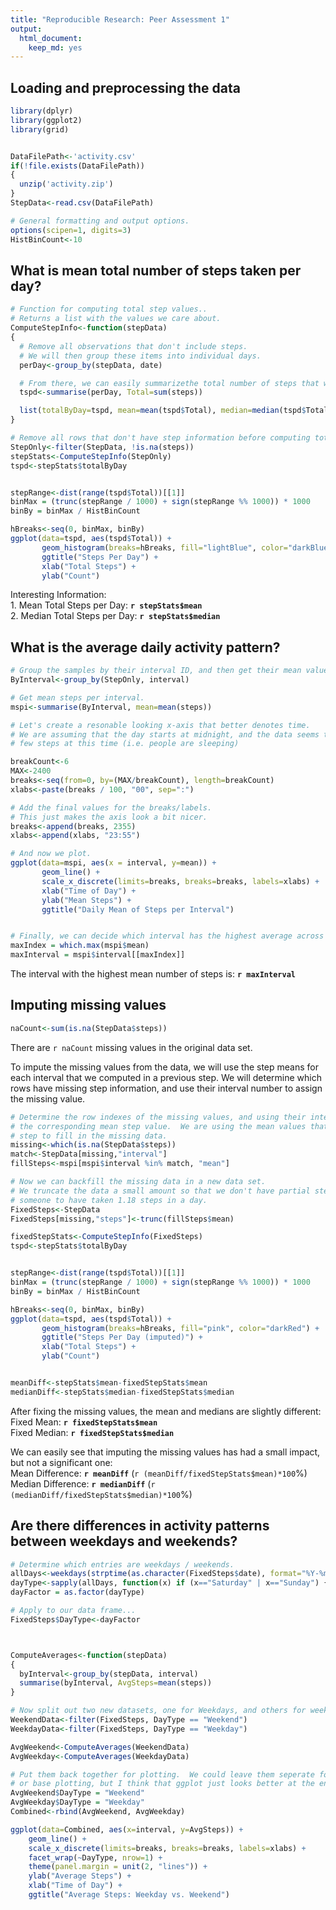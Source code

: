 ```yaml
---
title: "Reproducible Research: Peer Assessment 1"
output: 
  html_document:
    keep_md: yes
---
```


<!-- Please set your working directory to this script's location :) -->

## Loading and preprocessing the data

```r

library(dplyr)
library(ggplot2)
library(grid)


DataFilePath<-'activity.csv'
if(!file.exists(DataFilePath))
{
  unzip('activity.zip')
}
StepData<-read.csv(DataFilePath)

# General formatting and output options.
options(scipen=1, digits=3)
HistBinCount<-10

```


## What is mean total number of steps taken per day?

```r

# Function for computing total step values..
# Returns a list with the values we care about.
ComputeStepInfo<-function(stepData)
{
  # Remove all observations that don't include steps.
  # We will then group these items into individual days.
  perDay<-group_by(stepData, date)

  # From there, we can easily summarizethe total number of steps that we taken per day.
  tspd<-summarise(perDay, Total=sum(steps))

  list(totalByDay=tspd, mean=mean(tspd$Total), median=median(tspd$Total))  
}

# Remove all rows that don't have step information before computing totals, etc.
StepOnly<-filter(StepData, !is.na(steps))
stepStats<-ComputeStepInfo(StepOnly)
tspd<-stepStats$totalByDay


stepRange<-dist(range(tspd$Total))[[1]]
binMax = (trunc(stepRange / 1000) + sign(stepRange %% 1000)) * 1000
binBy = binMax / HistBinCount

hBreaks<-seq(0, binMax, binBy)
ggplot(data=tspd, aes(tspd$Total)) + 
       geom_histogram(breaks=hBreaks, fill="lightBlue", color="darkBlue") +
       ggtitle("Steps Per Day") +
       xlab("Total Steps") +
       ylab("Count")


```

Interesting Information:  
1. Mean Total Steps per Day: **`r stepStats$mean`**  
2. Median Total Steps per Day: **`r stepStats$median`**

## What is the average daily activity pattern?

```r

# Group the samples by their interval ID, and then get their mean values.
ByInterval<-group_by(StepOnly, interval)

# Get mean steps per interval.
mspi<-summarise(ByInterval, mean=mean(steps))

# Let's create a resonable looking x-axis that better denotes time.
# We are assuming that the day starts at midnight, and the data seems to support this since there are
# few steps at this time (i.e. people are sleeping)

breakCount<-6
MAX<-2400
breaks<-seq(from=0, by=(MAX/breakCount), length=breakCount)
xlabs<-paste(breaks / 100, "00", sep=":")

# Add the final values for the breaks/labels.
# This just makes the axis look a bit nicer.
breaks<-append(breaks, 2355)
xlabs<-append(xlabs, "23:55")

# And now we plot.
ggplot(data=mspi, aes(x = interval, y=mean)) + 
       geom_line() +
       scale_x_discrete(limits=breaks, breaks=breaks, labels=xlabs) +
       xlab("Time of Day") +
       ylab("Mean Steps") +
       ggtitle("Daily Mean of Steps per Interval")


# Finally, we can decide which interval has the highest average across all days
maxIndex = which.max(mspi$mean)
maxInterval = mspi$interval[[maxIndex]]


```

The interval with the highest mean number of steps is: **`r maxInterval`**

## Imputing missing values

```r
naCount<-sum(is.na(StepData$steps))
```

There are `r naCount` missing values in the original data set.

To impute the missing values from the data, we will use the step means for each interval that we computed in a previous step.  We will determine which rows have missing step information, and use their interval number to assign the missing value.

```r

# Determine the row indexes of the missing values, and using their interval, lookup 
# the corresponding mean step value.  We are using the mean values that we computed from the previous
# step to fill in the missing data.
missing<-which(is.na(StepData$steps))
match<-StepData[missing,"interval"]
fillSteps<-mspi[mspi$interval %in% match, "mean"]

# Now we can backfill the missing data in a new data set.
# We truncate the data a small amount so that we don't have partial steps, i.e. it doesn't make sense for
# someone to have taken 1.18 steps in a day.
FixedSteps<-StepData
FixedSteps[missing,"steps"]<-trunc(fillSteps$mean)

fixedStepStats<-ComputeStepInfo(FixedSteps)
tspd<-stepStats$totalByDay


stepRange<-dist(range(tspd$Total))[[1]]
binMax = (trunc(stepRange / 1000) + sign(stepRange %% 1000)) * 1000
binBy = binMax / HistBinCount

hBreaks<-seq(0, binMax, binBy)
ggplot(data=tspd, aes(tspd$Total)) + 
       geom_histogram(breaks=hBreaks, fill="pink", color="darkRed") +
       ggtitle("Steps Per Day (imputed)") +
       xlab("Total Steps") +
       ylab("Count")


meanDiff<-stepStats$mean-fixedStepStats$mean
medianDiff<-stepStats$median-fixedStepStats$median


```

After fixing the missing values, the mean and medians are slightly different:  
Fixed Mean: **`r fixedStepStats$mean `**  
Fixed Median: **`r fixedStepStats$median `**

We can easily see that imputing the missing values has had a small impact, but not a significant one:  
Mean Difference: **`r meanDiff `** (`r (meanDiff/fixedStepStats$mean)*100`%)  
Median Difference: **`r medianDiff `** (`r (medianDiff/fixedStepStats$median)*100`%)

## Are there differences in activity patterns between weekdays and weekends?

```r

# Determine which entries are weekdays / weekends.
allDays<-weekdays(strptime(as.character(FixedSteps$date), format="%Y-%m-%d"))
dayType<-sapply(allDays, function(x) if (x=="Saturday" | x=="Sunday") { "Weekend" } else { "Weekday"}, USE.NAMES=FALSE  )
dayFactor = as.factor(dayType)

# Apply to our data frame...
FixedSteps$DayType<-dayFactor



ComputeAverages<-function(stepData)
{
  byInterval<-group_by(stepData, interval)
  summarise(byInterval, AvgSteps=mean(steps))
}

# Now split out two new datasets, one for Weekdays, and others for weekends.
WeekendData<-filter(FixedSteps, DayType == "Weekend")
WeekdayData<-filter(FixedSteps, DayType == "Weekday")

AvgWeekend<-ComputeAverages(WeekendData)
AvgWeekday<-ComputeAverages(WeekdayData)

# Put them back together for plotting.  We could leave them seperate for lattice plotting,
# or base plotting, but I think that ggplot just looks better at the end of the day.
AvgWeekend$DayType = "Weekend"
AvgWeekday$DayType = "Weekday"
Combined<-rbind(AvgWeekend, AvgWeekday)

ggplot(data=Combined, aes(x=interval, y=AvgSteps)) +
    geom_line() +
    scale_x_discrete(limits=breaks, breaks=breaks, labels=xlabs) +
    facet_wrap(~DayType, nrow=1) +
    theme(panel.margin = unit(2, "lines")) +
    ylab("Average Steps") +
    xlab("Time of Day") +
    ggtitle("Average Steps: Weekday vs. Weekend")

```

